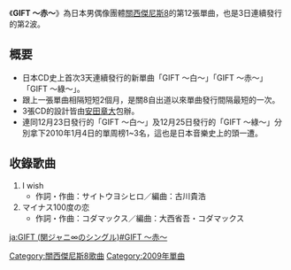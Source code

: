 {{Infobox song
| name           = GIFT ～赤～
| type           = single
| artist         = [[關西傑尼斯8|關西傑尼斯8]]
| released       = 2009年12月24日
| genre          = [[J-POP|J-POP]]（[[演歌・歌謠曲|演歌・歌謠曲]]）
| label          = [[IMPEROAL_RECORDS|IMPEROAL RECORDS]]
<!-- 未知參數 | reviews        = * CDJournal.com [http://www.cdjournal.com/main/cd/disc.php?dno=4106050014 link] -->
| chart_position = * 單曲週榜第2名（[[Oricon|Oricon]]）
* 2009年12月單曲月榜第3名（Oricon）
| certification  = * 白金唱片（[[日本唱片業協會|日本唱片業協會]]）
| prev_title     = [[GIFT_～白～|GIFT ～白～]]
| prev_year      = 2009
| next_title     = [[GIFT_～綠～|GIFT ～綠～]]
| next_year      = 2009
}}
《'''GIFT ～赤～'''》為日本男偶像團體[[關西傑尼斯8|關西傑尼斯8]]的第12張單曲，也是3日連續發行的第2波。
==概要==
*日本CD史上首次3天連續發行的新單曲「GIFT 〜白〜」「GIFT 〜赤〜」「GIFT 〜綠〜」。
*跟上一張單曲相隔短短2個月，是關8自出道以來單曲發行間隔最短的一次。
*3張CD的設計皆由[[安田章大|安田章大]]包辦。
*連同12月23日發行的「GIFT 〜白〜」及12月25日發行的「GIFT 〜綠〜」分別拿下2010年1月4日的單周榜1~3名，這也是日本音樂史上的頭一遭。
==收錄歌曲==
#I wish 
#*作詞・作曲：サイトウヨシヒロ／編曲：古川貴浩
#マイナス100度の恋 
#*作詞・作曲：コダマックス／編曲：大西省吾・コダマックス

{{關西傑尼斯8}}

{{DEFAULTSORT:GIFT ~Aka~}}
[[Category:關西傑尼斯8歌曲|Category:關西傑尼斯8歌曲]]
[[Category:2009年單曲|Category:2009年單曲]]

[[ja:GIFT_(関ジャニ∞のシングル)#GIFT_〜赤〜|ja:GIFT (関ジャニ∞のシングル)#GIFT 〜赤〜]]